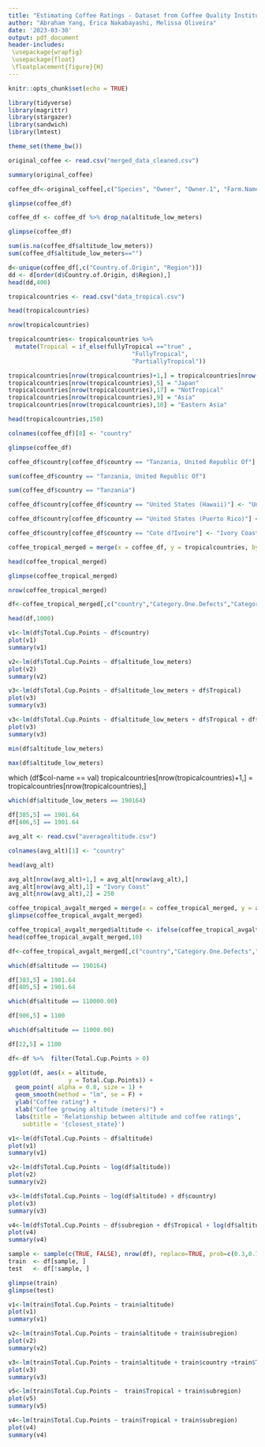 ```yaml
---
title: "Estimating Coffee Ratings - Dataset from Coffee Quality Institute"
author: "Abraham Yang, Erica Nakabayashi, Melissa Oliveira"
date: '2023-03-30'
output: pdf_document
header-includes:
 \usepackage{wrapfig}
 \usepackage{float}
 \floatplacement{figure}{H}
---
```


```r
knitr::opts_chunk$set(echo = TRUE)
```

```r

library(tidyverse)
library(magrittr)
library(stargazer)
library(sandwich)
library(lmtest)

theme_set(theme_bw())

```

```r
original_coffee <- read.csv("merged_data_cleaned.csv")
```

```r
summary(original_coffee)
```

```r
coffee_df<-original_coffee[,c("Species", "Owner", "Owner.1", "Farm.Name", "Producer", "Harvest.Year", "Expiration", "Country.of.Origin", "Region","Category.One.Defects","Category.Two.Defects","Total.Cup.Points","altitude_low_meters")]
```

```r
glimpse(coffee_df)
```

```r
coffee_df <- coffee_df %>% drop_na(altitude_low_meters)
```

```r
glimpse(coffee_df)
```

```r
sum(is.na(coffee_df$altitude_low_meters))
sum(coffee_df$altitude_low_meters=="")
```
```r
d<-unique(coffee_df[,c("Country.of.Origin", "Region")])
dd <- d[order(d$Country.of.Origin, d$Region),]
head(dd,400)
```
```r
tropicalcountries <- read.csv("data_tropical.csv")
```

```r
head(tropicalcountries)
```


```r
nrow(tropicalcountries)
```

```r
tropicalcountries<- tropicalcountries %>% 
  mutate(Tropical = if_else(fullyTropical =="true" ,
                                   "FullyTropical",
                                   "PartiallyTropical"))
```

```r
tropicalcountries[nrow(tropicalcountries)+1,] = tropicalcountries[nrow(tropicalcountries),]
tropicalcountries[nrow(tropicalcountries),5] = "Japan"
tropicalcountries[nrow(tropicalcountries),17] = "NotTropical"
tropicalcountries[nrow(tropicalcountries),9] = "Asia"
tropicalcountries[nrow(tropicalcountries),10] = "Eastern Asia"

```

```r
head(tropicalcountries,150)
```

```r
colnames(coffee_df)[8] <- "country"
```

```r
glimpse(coffee_df)
```


```r
coffee_df$country[coffee_df$country == "Tanzania, United Republic Of"] <- "Tanzania"
```

```r
sum(coffee_df$country == "Tanzania, United Republic Of")
```
```r
sum(coffee_df$country == "Tanzania")
```


```r
coffee_df$country[coffee_df$country == "United States (Hawaii)"] <- "United States"
```

```r
coffee_df$country[coffee_df$country == "United States (Puerto Rico)"] <- "United States"
```

```r
coffee_df$country[coffee_df$country == "Cote d?Ivoire"] <- "Ivory Coast"
```

```r
coffee_tropical_merged = merge(x = coffee_df, y = tropicalcountries, by = "country")
```

```r
head(coffee_tropical_merged)
```

```r
glimpse(coffee_tropical_merged)
```

```r
nrow(coffee_tropical_merged)
```

```r
df<-coffee_tropical_merged[,c("country","Category.One.Defects","Category.Two.Defects","Total.Cup.Points","altitude_low_meters","Tropical","subregion")]
```

```r
head(df,1000)
```
```r
v1<-lm(df$Total.Cup.Points ~ df$country)
plot(v1)
summary(v1)
```

```r
v2<-lm(df$Total.Cup.Points ~ df$altitude_low_meters)
plot(v2)
summary(v2)
```

```r
v3<-lm(df$Total.Cup.Points ~ df$altitude_low_meters + df$Tropical)
plot(v3)
summary(v3)
```

```r
v3<-lm(df$Total.Cup.Points ~ df$altitude_low_meters + df$Tropical + df$subregion)
plot(v3)
summary(v3)
```

```r
min(df$altitude_low_meters)
```

```r
max(df$altitude_low_meters)
```

which (df$col-name == val)
tropicalcountries[nrow(tropicalcountries)+1,] = tropicalcountries[nrow(tropicalcountries),]

```r
which(df$altitude_low_meters == 190164)
```

```r
df[385,5] == 1901.64
df[406,5] == 1901.64
```
```r
avg_alt <- read.csv("averagealtitude.csv")
```

```r
colnames(avg_alt)[1] <- "country"

head(avg_alt)
```

```r
avg_alt[nrow(avg_alt)+1,] = avg_alt[nrow(avg_alt),]
avg_alt[nrow(avg_alt),1] = "Ivory Coast"
avg_alt[nrow(avg_alt),2] = 250

coffee_tropical_avgalt_merged = merge(x = coffee_tropical_merged, y = avg_alt, by = "country")
glimpse(coffee_tropical_avgalt_merged)

```

```r
coffee_tropical_avgalt_merged$altitude <- ifelse(coffee_tropical_avgalt_merged$altitude_low_meters/coffee_tropical_avgalt_merged$Elevation < 0.6, coffee_tropical_avgalt_merged$Elevation, coffee_tropical_avgalt_merged$altitude_low_meters)
head(coffee_tropical_avgalt_merged,10)
```

```r
df<-coffee_tropical_avgalt_merged[,c("country","Category.One.Defects","Category.Two.Defects","Total.Cup.Points","altitude","Tropical","subregion")]
```



```r
which(df$altitude == 190164)
```

```r
df[383,5] = 1901.64
df[405,5] = 1901.64
```

```r
which(df$altitude == 110000.00)
```

```r
df[906,5] = 1100
```

```r
which(df$altitude == 11000.00)
```

```r
df[22,5] = 1100
```

```r
df<-df %>%  filter(Total.Cup.Points > 0)
```



```r
ggplot(df, aes(x = altitude, 
                 y = Total.Cup.Points)) + 
  geom_point( alpha = 0.8, size = 1) +
  geom_smooth(method = "lm", se = F) +
  ylab("Coffee rating") +
  xlab("Coffee growing altitude (meters)") +
  labs(title = 'Relationship between altitude and coffee ratings',
    subtitle = '{closest_state}')
```

```r
v1<-lm(df$Total.Cup.Points ~ df$altitude)
plot(v1)
summary(v1)
```

```r
v2<-lm(df$Total.Cup.Points ~ log(df$altitude))
plot(v2)
summary(v2)
```

```r
v3<-lm(df$Total.Cup.Points ~ log(df$altitude) + df$country)
plot(v3)
summary(v3)
```

```r
v4<-lm(df$Total.Cup.Points ~ df$subregion + df$Tropical + log(df$altitude))
plot(v4)
summary(v4)
```

```r
sample <- sample(c(TRUE, FALSE), nrow(df), replace=TRUE, prob=c(0.3,0.7))
train  <- df[sample, ]
test   <- df[!sample, ]

glimpse(train)
glimpse(test)
```
```r
v1<-lm(train$Total.Cup.Points ~ train$altitude)
plot(v1)
summary(v1)
```

```r
v2<-lm(train$Total.Cup.Points ~ train$altitude + train$subregion)
plot(v2)
summary(v2)
```

```r
v3<-lm(train$Total.Cup.Points ~ train$altitude + train$country +train$Tropical)
plot(v3)
summary(v3)
```
```r
v5<-lm(train$Total.Cup.Points ~  train$Tropical + train$subregion)
plot(v5)
summary(v5)
```
```r
v4<-lm(train$Total.Cup.Points ~ train$Tropical + train$subregion)
plot(v4)
summary(v4)
```


